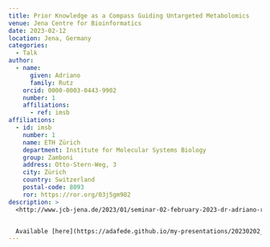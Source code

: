 ```yaml
---
title: Prior Knowledge as a Compass Guiding Untargeted Metabolomics
venue: Jena Centre for Bioinformatics
date: 2023-02-12
location: Jena, Germany
categories:
  - Talk
author:
  - name:
      given: Adriano
      family: Rutz
    orcid: 0000-0003-0443-9902
    number: 1
    affiliations:
      - ref: imsb
affiliations:
  - id: imsb
    number: 1
    name: ETH Zürich
    department: Institute for Molecular Systems Biology
    group: Zamboni
    address: Otto-Stern-Weg, 3
    city: Zürich
    country: Switzerland
    postal-code: 8093
    ror: https://ror.org/03j5gm982
description: >
  <http://www.jcb-jena.de/2023/01/seminar-02-february-2023-dr-adriano-rutz/#more-2487>.


  Available [here](https://adafede.github.io/my-presentations/20230202_jena/20230202_jena.pdf).
---
```

